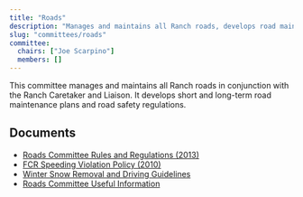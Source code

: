 ```yaml
---
title: "Roads"
description: "Manages and maintains all Ranch roads, develops road maintenance plans, and develops road safety regulations."
slug: "committees/roads"
committee:
  chairs: ["Joe Scarpino"]
  members: []
---
```



<CommitteeMembers frontmatter={frontmatter} />

This committee manages and maintains all Ranch roads in conjunction with the Ranch Caretaker and Liaison. It develops short and long-term road maintenance plans and road safety regulations.

## Documents

- [Roads Committee Rules and Regulations (2013)](/uploads/2012/05/FCR-Road-Comm-Rules-and-Regulations-rev-2013_03.pdf)
- [FCR Speeding Violation Policy (2010)](/uploads/2012/05/FCR-Speeding-Violation-Policy-2010.pdf)
- [Winter Snow Removal and Driving Guidelines](/uploads/2022/02/FCR.WinterDriving.Updated2022-2.pdf)
- [Roads Committee Useful Information](/uploads/2022/02/Road-Committee-Useful-Information-2022.pdf)


<FileHistory file="src/content/docs/committees/roads.mdx" />